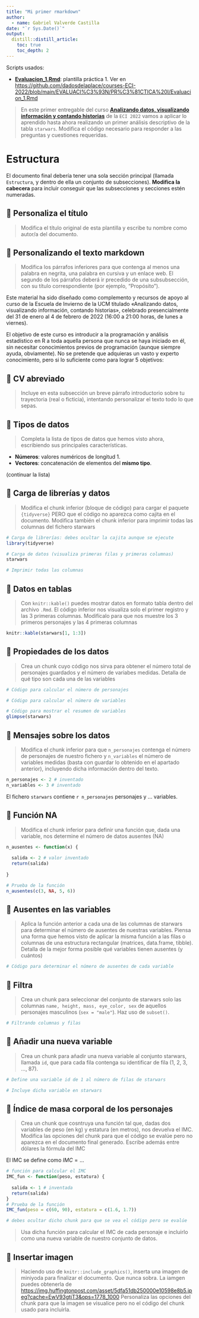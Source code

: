 ```yaml
---
title: "Mi primer rmarkdown"
author:
  - name: Gabriel Valverde Castilla
date: "`r Sys.Date()`"
output:
  distill::distill_article:
    toc: true
    toc_depth: 2
---
```


:::: {.blackbox data-latex=""}

Scripts usados:

* [**Evaluacion_1.Rmd**](https://github.com/dadosdelaplace/courses-ECI-2022/blob/main/EVALUACI%C3%93N/PR%C3%81CTICA%20I/Evaluacion_1.Rmd): plantilla práctica 1.  Ver en <https://github.com/dadosdelaplace/courses-ECI-2022/blob/main/EVALUACI%C3%93N/PR%C3%81CTICA%20I/Evaluacion_1.Rmd>

::::

> En este primer entregable del curso [**Analizando datos, visualizando información y contando historias**](https://github.com/dadosdelaplace/courses-ECI-2022/) de la `ECI 2022` vamos a aplicar lo aprendido hasta ahora realizando un primer análisis descriptivo de la tabla `starwars`. Modifica el código necesario para responder a las preguntas y cuestiones requeridas.


# Estructura

El documento final debería tener una sola sección principal (llamada `Estructura`, y dentro de ella un conjunto de subsecciones). **Modifica la cabecera** para incluir conseguir que las subsecciones y secciones estén numeradas.

## 📝 Personaliza el título

> Modifica el título original de esta plantilla y escribe tu nombre como autor/a del documento.

## 📝 Personalizando el texto markdown

> Modifica los párrafos inferiores para que contenga al menos una palabra en negrita, una palabra en cursiva y  un enlace web. El segundo de los párrafos deberá ir precedido de una subsubsección, con su título correspondiente (por ejemplo, "Propósito").

Este material ha sido diseñado como complemento y recursos de apoyo al curso de la Escuela de Invierno de la UCM titulado «Analizando datos, visualizando información, contando historias», celebrado presencialmente del 31 de enero al 4 de febrero de 2022 (16:00 a 21:00 horas, de lunes a viernes).

El objetivo de este curso es introducir a la programación y análisis estadístico en R a toda aquella persona que nunca se haya iniciado en él, sin necesitar conocimientos previos de programación (aunque siempre ayuda, obviamente). No se pretende que adquieras un vasto y experto conocimiento, pero si lo suficiente como para lograr 5 objetivos:

## 📝 CV abreviado

> Incluye en esta subsección un breve párrafo introductorio sobre tu trayectoria (real o ficticia), intentando personalizar el texto todo lo que sepas.

## 📝 Tipos de datos

> Completa la lista de tipos de datos que hemos visto ahora, escribiendo sus principales características.

* **Números**: valores numéricos de longitud 1.
* **Vectores**: concatenación de elementos del **mismo tipo**.

(continuar la lista)

## 📝 Carga de librerías y datos

> Modifica el chunk inferior (bloque de código) para cargar el paquete `{tidyverse}` PERO que el código no aparezca como cajita en el documento. Modifica también el chunk inferior para imprimir todas las columnas del fichero starwars

```r
# Carga de librerías: debes ocultar la cajita aunque se ejecute
library(tidyverse)
```

```r
# Carga de datos (visualiza primeras filas y primeras columnas)
starwars

# Imprimir todas las columnas
```


## 📝 Datos en tablas

> Con `knitr::kable()` puedes mostrar datos en formato tabla dentro del archivo `.Rmd`. El código inferior nos visualiza solo el primer registro y las 3 primeras columnas. Modifícalo para que nos muestre los 3 primeros personajes y las 4 primeras columnas

```r
knitr::kable(starwars[1, 1:3])
```


## 📝 Propiedades de los datos

> Crea un chunk cuyo código nos sirva para obtener el número total de personajes guardados y el número de variabes medidas. Detalla de qué tipo son cada una de las variables

```r
# Código para calcular el número de personajes

# Código para calcular el número de variables

# Código para mostrar el resumen de variables
glimpse(starwars)
```


## 📝 Mensajes sobre los datos

> Modifica el chunk inferior para que `n_personajes` contenga el número de personajes de nuestro fichero y `n_variables` el número de variables medidas (basta con guardar lo obtenido en el apartado anterior), incluyendo dicha información dentro del texto.

```r
n_personajes <- 2 # inventado
n_variables <- 3 # inventado
```

El fichero `starwars` contiene `r n_personajes` personajes y ... variables.

## 📝 Función NA

> Modifica el chunk inferior para definir una función que, dada una variable, nos determine el número de datos ausentes (NA)

```r
n_ausentes <- function(x) {
  
  salida <- 2 # valor inventado
  return(salida)
  
}

# Prueba de la función
n_ausentes(c(3, NA, 5, 6))
```

## 📝 Ausentes en las variables

> Aplica la función anterior a cada una de las columnas de starwars para determinar el número de ausentes de nuestras variables. Piensa una forma que hemos visto de aplicar la misma función a las filas o columnas de una estructura rectangular (matrices, data.frame, tibble). Detalla de la mejor forma posible qué variables tienen ausentes (y cuántos)

```r
# Código para determinar el número de ausentes de cada variable
```

## 📝 Filtra

> Crea un chunk para seleccionar del conjunto de starwars solo las columnas `name, height, mass, eye_color, sex` de aquellos personajes masculinos (`sex = "male"`). Haz uso de `subset()`.

```r
# Filtrando columnas y filas
```

## 📝 Añadir una nueva variable

> Crea un chunk para añadir una nueva variable al conjunto starwars, llamada `id`, que para cada fila contenga su identificar de fila (1, 2, 3, ..., 87).

```r
# Define una variable id de 1 al número de filas de starwars

# Incluye dicha variable en starwars
```

## 📝 Índice de masa corporal de los personajes

> Crea un chunk que cosntruya una función tal que, dadas dos variables de peso (en kg) y estatura (en metros), nos devuelva el IMC. Modifica las opciones del chunk para que el código se evalúe pero no aparezca en el documento final generado. Escribe además entre dólares la fórmula del IMC

El IMC se define como $IMC = ...$

```r
# función para calcular el IMC
IMC_fun <- function(peso, estatura) {
  
  salida <- 1 # inventada
  return(salida)
}
# Prueba de la función
IMC_fun(peso = c(60, 90), estatura = c(1.6, 1.7))

# debes ocultar dicho chunk para que se vea el código pero se evalúe
```

> Usa dicha función para calcular el IMC de cada personaje e incluirlo como una nueva variable de nuestro conjunto de datos.

## 📝 Insertar imagen

> Haciendo uso de `knitr::include_graphics()`, inserta una imagen de miniyoda para finalizar el documento. Que nunca sobra. La iamgen puedes obtenerla de <https://img.huffingtonpost.com/asset/5dfa51db250000e10598e8b5.jpeg?cache=EwV93gtjT3&ops=1778_1000> Personaliza las opciones del chunk para que la imagen se visualice pero no el código del chunk usado para incluirla.

